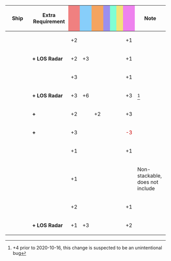 {|class="wikitable" style="width:100%; text-align: center; vertical-align: middle;"
|-
! style="width: 20%;" | Ship
! style="width: 25%;" | Extra Requirement
! style="width: 5%; background-color: lightcoral;" | {{Firepower}}
! style="width: 5%; background-color: lightskyblue;" | {{Torpedo}}
! style="width: 5%; background-color: sandybrown;" | {{AA}}
! style="width: 5%; background-color: #9C8FEE;" | {{ASW}}
! style="width: 5%; background-color: #7fffd4;" | {{LOS}}
! style="width: 5%; background-color: #F2E279;" | {{Armor}}
! style="width: 5%; background-color: violet;" | {{Evasion}}
! style="width: 20%;" | Note
|-
! rowspan="2"|{{ShipLink|Yuugumo|Makigumo|Kazagumo|Naganami|Takanami|Fujinami|Hayanami|Hamanami|Okinami|Kishinami|Asashimo|Hayashimo|Akishimo|Kiyoshimo|text=Yuugumo-class|link_class=Yuugumo}}
| style="text-align:left;" | 
| +2 || || || || || || +1 
| style="text-align:left;" | 
|-
| style="text-align:left;" | '''+ LOS Radar''' 
| +2 || +3 || || || || || +1 
| style="text-align:left;" | 
|-
! rowspan="4"|{{ShipLink|Yuugumo/Kai Ni|Makigumo/Kai Ni|Kazagumo/Kai Ni|Naganami/Kai Ni|Okinami/Kai Ni|Asashimo/Kai Ni|text=Yuugumo-class Kai Ni|link_class=Yuugumo}}<br/>{{ShipLink|Akigumo/Kai Ni}}
| style="text-align:left;" | 
| +3 || || || || || || +1 
| style="text-align:left;" | 
|-
| style="text-align:left;" | '''+ LOS Radar''' 
| +3 || +6 || || || || || +3 
| style="text-align:left;" | <ref>{{Torpedo}}+4 prior to 2020-10-16, this change is suspected to be an unintentional bug</ref>
|-
| style="text-align:left;" | '''{{ShipLink|Akigumo/Kai Ni}} + {{EquipmentLink|Skilled Lookouts|Torpedo Squadron Skilled Lookouts|text=(Torpedo Squadron) Skilled Lookouts}}'''
| +2 || || +2 || || || || +3 
| style="text-align:left;" | 
|-
| style="text-align:left;" | '''{{ShipLink|Akigumo/Kai Ni}} + {{EquipmentLink|Searchlight}}'''
| +3 || || || || || || <font color=#CC0000>-3</font> 
| style="text-align:left;" | 
|-
! rowspan="2"|{{ShipLink|Kagerou|Shiranui|Kuroshio|Oyashio|Hatsukaze|Yukikaze|Amatsukaze|Tokitsukaze|Urakaze|Isokaze|Hamakaze|Tanikaze|Nowaki|Arashi|Hagikaze|Maikaze|Akigumo|text=Kagerou-class|link_class=Kagerou}}
| style="text-align:left;" | 
| +1 || || || || || || +1 
| style="text-align:left;" | 
|-
| style="text-align:left;" | '''{{ShipLink|Kagerou/Kai Ni|Shiranui/Kai Ni|Kuroshio/Kai Ni|Yukikaze/Kai Ni|text=Kai Ni|link_class=Kagerou}}'''
| +1 || || || || || ||  
| style="text-align:left;" | Non-stackable, does not include {{ShipLink|Akigumo/Kai Ni}}
|-
! rowspan="2"|{{ShipLink|Shimakaze/Kai}}
| style="text-align:left;" | 
| +2 || || || || || || +1 
| style="text-align:left;" | 
|-
| style="text-align:left;" | '''+ LOS Radar''' 
| +1 || +3 || || || || || +2 
| style="text-align:left;" | 
|}
<references/>